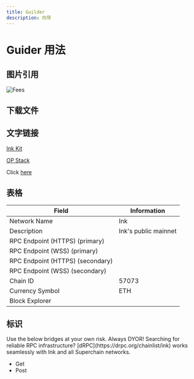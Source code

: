 ```yaml
---
title: Guilder
description: 向导
---
```




# Guider 用法

## 图片引用

![Fees](../../images/ai/1749603891408.jpg)


## 下载文件

<div className="mt-6">
  <DownloadButton
    sourceFilePath="/downloads/identity-movitech.json"
    destinationFileName="identity-movitech.json"
    label="Download identity-movitech"
  />
</div>

## 文字链接

<a href="https://docs.inkonchain.com/build/ink-kit">Ink Kit</a>

[OP Stack](https://docs.optimism.io/stack/getting-started)

Click [here](/tools/rpc)

<CopyableCode code="https://explorer.inkonchain.com/address/YOUR_ADDRESS" />

## 表格

| Field                            | Information                                              |
| -------------------------------- | -------------------------------------------------------- |
| Network Name                     | Ink                                                      |
| Description                      | Ink's public mainnet                                     |
| RPC Endpoint (HTTPS) (primary)   | <CopyableCode code="https://rpc-gel.inkonchain.com" />   |
| RPC Endpoint (WSS) (primary)     | <CopyableCode code="wss://rpc-gel.inkonchain.com" />     |
| RPC Endpoint (HTTPS) (secondary) | <CopyableCode code="https://rpc-qnd.inkonchain.com" />   |
| RPC Endpoint (WSS) (secondary)   | <CopyableCode code="wss://rpc-qnd.inkonchain.com" />     |
| Chain ID                         | 57073                                                    |
| Currency Symbol                  | ETH                                                      |
| Block Explorer                   | <CopyableCode code="https://explorer.inkonchain.com" />  |

## 标识

<Callout type="info" emoji="ℹ️">
  Use the below bridges at your own risk. Always DYOR!
</Callout>
<Callout type="info">
  Searching for reliable RPC infrastructure?
  [dRPC](https://drpc.org/chainlist/ink) works seamlessly with Ink and all Superchain networks.
</Callout>


- Get
- Post